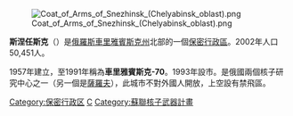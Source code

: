 {{Unreferenced|time=2019-03-30T12:16:11+00:00}}
{{coord|56|05|N|60|44|E|display=title}}
[[File:Coat_of_Arms_of_Snezhinsk_(Chelyabinsk_oblast).png|right]]

'''斯涅任斯克'''（{{lang-ru|Сне́жинск}}）是[[俄羅斯|俄羅斯]][[車里雅賓斯克州|車里雅賓斯克州]]北部的一個[[保密行政區|保密行政區]]。2002年人口50,451人。

1957年建立，至1991年稱為'''車里雅賓斯克-70'''。1993年設市。是俄國兩個核子研究中心之一（另一個是[[薩羅夫|薩羅夫]]），此城市不對外國人開放，上空設有禁飛區。

{{Closed cities of Russia}}
{{車里雅賓斯克州城市}}

[[Category:保密行政区|Category:保密行政区]]
[[Category:車里雅賓斯克州城市|С]]
[[Category:蘇聯核子武器計畫|Category:蘇聯核子武器計畫]]

{{俄罗斯小作品}}
{{行政区划小作品}}